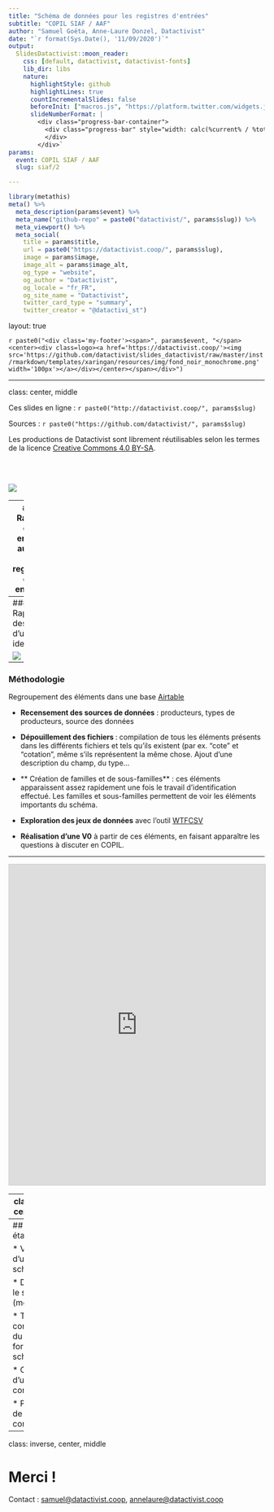 ```yaml
---
title: "Schéma de données pour les registres d'entrées"
subtitle: "COPIL SIAF / AAF"
author: "Samuel Goëta, Anne-Laure Donzel, Datactivist"
date: "`r format(Sys.Date(), '11/09/2020')`"
output:
  SlidesDatactivist::moon_reader:
    css: [default, datactivist, datactivist-fonts]
    lib_dir: libs
    nature:
      highlightStyle: github
      highlightLines: true
      countIncrementalSlides: false
      beforeInit: ["macros.js", "https://platform.twitter.com/widgets.js"]
      slideNumberFormat: |
        <div class="progress-bar-container">
          <div class="progress-bar" style="width: calc(%current% / %total% * 100%);">
          </div>
        </div>`
params:
  event: COPIL SIAF / AAF
  slug: siaf/2

---
```


```r
library(metathis)
meta() %>% 
  meta_description(params$event) %>% 
  meta_name("github-repo" = paste0("datactivist/", params$slug)) %>% 
  meta_viewport() %>% 
  meta_social(
    title = params$title,
    url = paste0("https://datactivist.coop/", params$slug),
    image = params$image,
    image_alt = params$image_alt,
    og_type = "website",
    og_author = "Datactivist",
    og_locale = "fr_FR",
    og_site_name = "Datactivist",
    twitter_card_type = "summary",
    twitter_creator = "@datactivi_st")

```

layout: true

<style>
.remark-slide-number {
  position: inherit;
}

.remark-slide-number .progress-bar-container {
  position: absolute;
  bottom: 0;
  height: 4px;
  display: block;
  left: 0;
  right: 0;
}

.remark-slide-number .progress-bar {
  height: 100%;
  background-color: #e95459;
}

</style>


`r paste0("<div class='my-footer'><span>", params$event, "</span> <center><div class=logo><a href='https://datactivist.coop/'><img src='https://github.com/datactivist/slides_datactivist/raw/master/inst/rmarkdown/templates/xaringan/resources/img/fond_noir_monochrome.png' width='100px'></a></div></center></span></div>")` 


---

class: center, middle

Ces slides en ligne : `r paste0("http://datactivist.coop/", params$slug)`

Sources : `r paste0("https://github.com/datactivist/", params$slug)`


Les productions de Datactivist sont librement réutilisables selon les termes de la licence [Creative Commons 4.0 BY-SA](https://creativecommons.org/licenses/by-sa/4.0/legalcode.fr).

<BR>
<BR>

![](https://mirrors.creativecommons.org/presskit/buttons/88x31/png/by-sa.png)


---
### Rappel des enjeux autour du registres des entrées


* Différentes sources de données : logiciel métier, tableur

* Différents usages : à la fois outil de gestion interne, communication, connaissance

* Multiplicité des profils des usagers

* Pas d'harmonisation, formats et structures hétérogènes

---
### Rappel des cas d'usage identifiés

![](cas.png)

---
### Méthodologie

Regroupement des éléments dans une base [Airtable](https://airtable.com/shrfIOB70gsVUYB1b)

* **Recensement des sources de données** : producteurs, types de producteurs, source des données

* **Dépouillement des fichiers ** : compilation de tous les éléments présents dans les différents fichiers et tels qu'ils existent (par ex. "cote" et "cotation", même s'ils représentent la même chose. Ajout d'une description du champ, du type...

* ** Création de familles et de sous-familles** : ces éléments apparaissent assez rapidement une fois le travail d'identification effectué. Les familles et sous-familles permettent de voir les éléments importants du schéma. 

* **Exploration des jeux de données** avec l'outil [WTFCSV](https://www.databasic.io/en/wtfcsv/)

* **Réalisation d'une V0** à partir de ces éléments, en faisant apparaître les questions à discuter en COPIL.

---

<iframe class="airtable-embed" src="https://airtable.com/embed/shrTBPPBuRQ5ldUY3?backgroundColor=purple&viewControls=on" frameborder="0" onmousewheel="" width="100%" height="630" style="background: transparent; border: 1px solid #ccc;"></iframe>

---
class: inverse, center, middle

## Echanges autour du [projet de schéma](https://docs.google.com/spreadsheets/d/1GMw0vQKkXcWwOcZkIpK-AJX59LDIZWIpEO3RTCsflOo/edit?usp=sharing)


---
## Prochaines étapes

* Validation d'une V1 du schéma

* Documenter le schéma (métadonnées)

* Test de construction du schéma au format schema.org

* Organisation d'une consultation

* Proposition de communication

---
class: inverse, center, middle

# Merci !

Contact : [samuel@datactivist.coop](mailto:samuel@datactivist.coop), [annelaure@datactivist.coop](mailto:annelaure@datactivist.coop)


